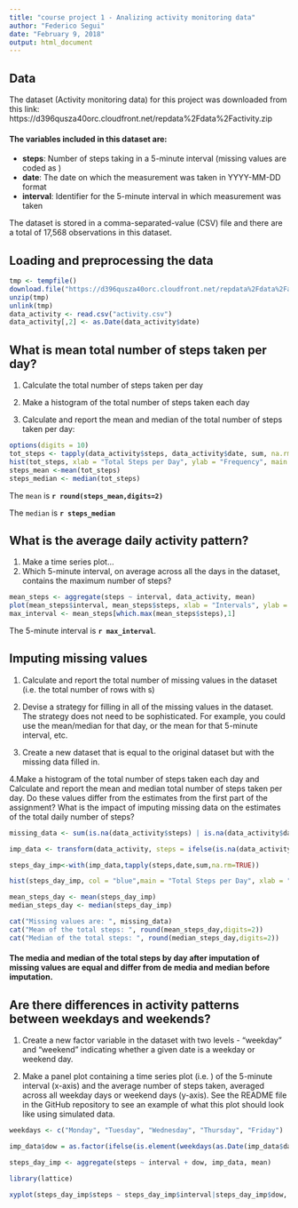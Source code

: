 ---
title: "course project 1 - Analizing activity monitoring data"
author: "Federico Segui"
date: "February 9, 2018"
output: html_document
---

## Data
The dataset (Activity monitoring data) for this project was downloaded from this link:
https://d396qusza40orc.cloudfront.net/repdata%2Fdata%2Factivity.zip

#### The variables included in this dataset are:

* **steps**: Number of steps taking in a 5-minute interval (missing values are coded as )
* **date**: The date on which the measurement was taken in YYYY-MM-DD format
* **interval**: Identifier for the 5-minute interval in which measurement was taken

The dataset is stored in a comma-separated-value (CSV) file and there are a total of 17,568 observations in this dataset.

## Loading and preprocessing the data

```{r echo=TRUE}
tmp <- tempfile()
download.file("https://d396qusza40orc.cloudfront.net/repdata%2Fdata%2Factivity.zip", tmp)
unzip(tmp)
unlink(tmp)
data_activity <- read.csv("activity.csv")
data_activity[,2] <- as.Date(data_activity$date)
```

## What is mean total number of steps taken per day?

1. Calculate the total number of steps taken per day

2. Make a histogram of the total number of steps taken each day

3. Calculate and report the mean and median of the total number of steps taken per day:

```{r echo=TRUE}
options(digits = 10)
tot_steps <- tapply(data_activity$steps, data_activity$date, sum, na.rm=TRUE)
hist(tot_steps, xlab = "Total Steps per Day", ylab = "Frequency", main = "Total Steps per Day", col = "red")
steps_mean <-mean(tot_steps)
steps_median <- median(tot_steps)
```
The `mean` is **`r round(steps_mean,digits=2)`**

The `median` is **`r steps_median`**


## What is the average daily activity pattern?

1. Make a time series plot...
2. Which 5-minute interval, on average across all the days in the dataset, contains the maximum number of steps?

```{r echo=TRUE}
mean_steps <- aggregate(steps ~ interval, data_activity, mean)
plot(mean_steps$interval, mean_steps$steps, xlab = "Intervals", ylab = "Average steps", main = "Average No. of steps per day by interval", type = "l")
max_interval <- mean_steps[which.max(mean_steps$steps),1]
```
The 5-minute interval is **`r max_interval`**.

## Imputing missing values

1. Calculate and report the total number of missing values in the dataset (i.e. the total number of rows with s)

2. Devise a strategy for filling in all of the missing values in the dataset. The strategy does not need to be sophisticated. For example, you could use the mean/median for that day, or the mean for that 5-minute interval, etc.

3. Create a new dataset that is equal to the original dataset but with the missing data filled in.

4.Make a histogram of the total number of steps taken each day and Calculate and report the mean and median total number of steps taken per day. Do these values differ from the estimates from the first part of the assignment? What is the impact of imputing missing data on the estimates of the total daily number of steps?

```{r echo=TRUE}
missing_data <- sum(is.na(data_activity$steps) | is.na(data_activity$date) | is.na(data_activity$interval))

imp_data <- transform(data_activity, steps = ifelse(is.na(data_activity$steps), mean_steps$steps[match(data_activity$interval, mean_steps$interval)], data_activity$steps))

steps_day_imp<-with(imp_data,tapply(steps,date,sum,na.rm=TRUE))

hist(steps_day_imp, col = "blue",main = "Total Steps per Day", xlab = "Total Steps per Day", ylab = "Frequency")

mean_steps_day <- mean(steps_day_imp)
median_steps_day <- median(steps_day_imp)
```
```{r echo=FALSE}
cat("Missing values are: ", missing_data)
cat("Mean of the total steps: ", round(mean_steps_day,digits=2))
cat("Median of the total steps: ", round(median_steps_day,digits=2))
```

#### The media and median of the total steps by day after imputation of missing values are equal and differ from de media and median before imputation.

## Are there differences in activity patterns between weekdays and weekends?

1. Create a new factor variable in the dataset with two levels - "weekday" and "weekend" indicating whether a given date is a weekday or weekend day.

2. Make a panel plot containing a time series plot (i.e. ) of the 5-minute interval (x-axis) and the average number of steps taken, averaged across all weekday days or weekend days (y-axis). See the README file in the GitHub repository to see an example of what this plot should look like using simulated data.

```{r echo=TRUE}
weekdays <- c("Monday", "Tuesday", "Wednesday", "Thursday", "Friday")

imp_data$dow = as.factor(ifelse(is.element(weekdays(as.Date(imp_data$date)),weekdays), "Weekday", "Weekend"))

steps_day_imp <- aggregate(steps ~ interval + dow, imp_data, mean)

library(lattice)

xyplot(steps_day_imp$steps ~ steps_day_imp$interval|steps_day_imp$dow, main="Average Number of Steps per Day by Interval",xlab="Interval", ylab="Number of Steps",layout=c(1,2), type="l")

```